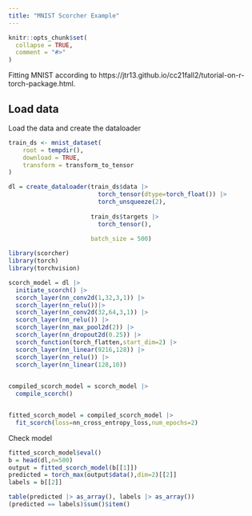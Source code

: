 ```yaml
---
title: "MNIST Scorcher Example"
---
```


```r
knitr::opts_chunk$set(
  collapse = TRUE,
  comment = "#>"
)
```

Fitting MNIST according to https://jtr13.github.io/cc21fall2/tutorial-on-r-torch-package.html. 


## Load data

Load the data and create the dataloader

```r
train_ds <- mnist_dataset(
    root = tempdir(),
    download = TRUE,
    transform = transform_to_tensor
)

dl = create_dataloader(train_ds$data |>
                         torch_tensor(dtype=torch_float()) |>
                         torch_unsqueeze(2),
                       
                       train_ds$targets |> 
                         torch_tensor(),
                       
                       batch_size = 500)
```


```r
library(scorcher)
library(torch)
library(torchvision)

scorch_model = dl |> 
  initiate_scorch() |> 
  scorch_layer(nn_conv2d(1,32,3,1)) |> 
  scorch_layer(nn_relu())|>
  scorch_layer(nn_conv2d(32,64,3,1)) |> 
  scorch_layer(nn_relu()) |>
  scorch_layer(nn_max_pool2d(2)) |> 
  scorch_layer(nn_dropout2d(0.25)) |>
  scorch_function(torch_flatten,start_dim=2) |> 
  scorch_layer(nn_linear(9216,128)) |>
  scorch_layer(nn_relu()) |> 
  scorch_layer(nn_linear(128,10))
  

compiled_scorch_model = scorch_model |>
  compile_scorch()


fitted_scorch_model = compiled_scorch_model |> 
  fit_scorch(loss=nn_cross_entropy_loss,num_epochs=2)

```

Check model

```r
fitted_scorch_model$eval()
b = head(dl,n=500)
output = fitted_scorch_model(b[[1]])
predicted = torch_max(output$data(),dim=2)[[2]]
labels = b[[2]]

table(predicted |> as_array(), labels |> as_array())
(predicted == labels)$sum()$item()
```

